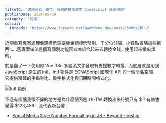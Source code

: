 ```yaml
---
titleTC: '處理金錢、單位、時間的轉換原生 JavaScript 就辦得到'
publishDate: 2024-05-09
category: '前端'
social:
  threads: 'https://www.threads.net/@webdong.dev/post/C6v6bx1BHLY'
---
```


近期重寫專案處理價錢標示需要替金額標示幣別、千分位分隔、小數點省略這些東西……舊專案做法是撰寫個別功能函式並組合起來去轉換金錢，使用起來蠻麻煩的。

於是翻了一下使用的 Vue i18n 多語系文件發現有支援數字轉換，而底層就是用到 JavaScript 原生的 [Intl](https://developer.mozilla.org/en-US/docs/Web/JavaScript/Reference/Global_Objects/Intl)。Intl 物件是 ECMAScript 國際化 API 的一個命名空間，它提供精確的字串對比、數字格式化與日期時間格式化。

![Intl 範例](./intl-example.webp)

不過有個讓我很不解的地方是為什麼語系是 zh-TW 轉換出來符號只有 $？有誰會覺得 $123,456... 是代表新台幣！

- [Social Media Style Number Formatting in JS - Beyond Fireship](https://www.youtube.com/watch?v=FUngCjDzFDo)
